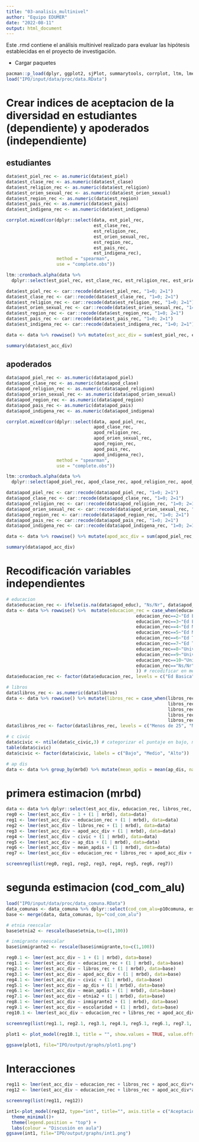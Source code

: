 ```yaml
---
title: "03-analisis_multinivel"
author: "Equipo EDUMER"
date: "2022-08-11"
output: html_document
---
```


Este .rmd contiene el análisis multinivel realizado para evaluar las hipótesis establecidas en el proyecto de investigación.

* Cargar paquetes

```r
pacman::p_load(dplyr, ggplot2, sjPlot, summarytools, corrplot, ltm, lme4, stargazer, texreg, scales)
load("IPO/input/data/proc/data.RData")
```

# Crear indices de aceptacion de la diversidad en estudiantes (dependiente) y apoderados (independiente)

## estudiantes
```r
data$est_piel_rec <- as.numeric(data$est_piel)
data$est_clase_rec <- as.numeric(data$est_clase)
data$est_religion_rec <- as.numeric(data$est_religion)
data$est_orien_sexual_rec <- as.numeric(data$est_orien_sexual)
data$est_region_rec <- as.numeric(data$est_region)
data$est_pais_rec <- as.numeric(data$est_pais)
data$est_indigena_rec <- as.numeric(data$est_indigena)

corrplot.mixed(cor(dplyr::select(data, est_piel_rec,
                                 est_clase_rec,
                                 est_religion_rec,
                                 est_orien_sexual_rec,
                                 est_region_rec,
                                 est_pais_rec,
                                 est_indigena_rec),
                   method = "spearman",
                   use = "complete.obs"))
```

```r
ltm::cronbach.alpha(data %>%
  dplyr::select(est_piel_rec, est_clase_rec, est_religion_rec, est_orien_sexual_rec, est_region_rec, est_pais_rec, est_indigena_rec), na.rm=TRUE)
```

```r
data$est_piel_rec <- car::recode(data$est_piel_rec, "1=0; 2=1")
data$est_clase_rec <- car::recode(data$est_clase_rec, "1=0; 2=1")
data$est_religion_rec <- car::recode(data$est_religion_rec, "1=0; 2=1")
data$est_orien_sexual_rec <- car::recode(data$est_orien_sexual_rec, "1=0; 2=1")
data$est_region_rec <- car::recode(data$est_region_rec, "1=0; 2=1")
data$est_pais_rec <- car::recode(data$est_pais_rec, "1=0; 2=1")
data$est_indigena_rec <- car::recode(data$est_indigena_rec, "1=0; 2=1")

data <- data %>% rowwise() %>% mutate(est_acc_div = sum(est_piel_rec, est_clase_rec, est_religion_rec, est_orien_sexual_rec, est_region_rec, est_pais_rec, est_indigena_rec))

summary(data$est_acc_div)
```

## apoderados

```r
data$apod_piel_rec <- as.numeric(data$apod_piel)
data$apod_clase_rec <- as.numeric(data$apod_clase)
data$apod_religion_rec <- as.numeric(data$apod_religion)
data$apod_orien_sexual_rec <- as.numeric(data$apod_orien_sexual)
data$apod_region_rec <- as.numeric(data$apod_region)
data$apod_pais_rec <- as.numeric(data$apod_pais)
data$apod_indigena_rec <- as.numeric(data$apod_indigena)

corrplot.mixed(cor(dplyr::select(data, apod_piel_rec,
                                 apod_clase_rec,
                                 apod_religion_rec,
                                 apod_orien_sexual_rec,
                                 apod_region_rec,
                                 apod_pais_rec,
                                 apod_indigena_rec),
                   method = "spearman",
                   use = "complete.obs"))
```

```r
ltm::cronbach.alpha(data %>%
  dplyr::select(apod_piel_rec, apod_clase_rec, apod_religion_rec, apod_orien_sexual_rec, apod_region_rec, apod_pais_rec, apod_indigena_rec), na.rm=TRUE)
```

```r
data$apod_piel_rec <- car::recode(data$apod_piel_rec, "1=0; 2=1")
data$apod_clase_rec <- car::recode(data$apod_clase_rec, "1=0; 2=1")
data$apod_religion_rec <- car::recode(data$apod_religion_rec, "1=0; 2=1")
data$apod_orien_sexual_rec <- car::recode(data$apod_orien_sexual_rec, "1=0; 2=1")
data$apod_region_rec <- car::recode(data$apod_region_rec, "1=0; 2=1")
data$apod_pais_rec <- car::recode(data$apod_pais_rec, "1=0; 2=1")
data$apod_indigena_rec <- car::recode(data$apod_indigena_rec, "1=0; 2=1")

data <- data %>% rowwise() %>% mutate(apod_acc_div = sum(apod_piel_rec, apod_clase_rec, apod_religion_rec, apod_orien_sexual_rec, apod_region_rec, apod_pais_rec, apod_indigena_rec))

summary(data$apod_acc_div)
```

# Recodificación variables independientes
```r
# educacion
data$educacion_rec <- ifelse(is.na(data$apod_educ), "Ns/Nr", data$apod_educ) # crea categoria Na para no perder casos
data <- data %>% rowwise() %>%  mutate(educacion_rec = case_when(educacion_rec==1~"Ed Basica",
                                                 educacion_rec==2~"Ed Basica",
                                                 educacion_rec==3~"Ed Basica",
                                                 educacion_rec==4~"Ed Media",
                                                 educacion_rec==5~"Ed Media",
                                                 educacion_rec==6~"Ed Tecnica",
                                                 educacion_rec==7~"Ed Tecnica",
                                                 educacion_rec==8~"Universidad o posgrado",
                                                 educacion_rec==9~"Universidad o posgrado",
                                                 educacion_rec==10~"Universidad o posgrado",
                                                 educacion_rec=="Ns/Nr"~"Ns/Nr"
                                                 )) # recodificar en menos categorias
data$educacion_rec <- factor(data$educacion_rec, levels = c("Ed Basica", "Ed Media", "Ed Tecnica", "Universidad o posgrado", "Ns/Nr")) # relevel porque queda con orden distinto

# libros
data$libros_rec <- as.numeric(data$libros)
data <- data %>% rowwise() %>% mutate(libros_rec = case_when(libros_rec==1 ~ "Menos de 25",
                                                             libros_rec==2 ~ "Menos de 25",
                                                             libros_rec==3 ~ "Más de 25",
                                                             libros_rec==4 ~ "Más de 25",
                                                             libros_rec==5 ~ "Más de 25")) # dejar solo dos categorias
data$libros_rec <- factor(data$libros_rec, levels = c("Menos de 25", "Más de 25"))

# c civic
data$civic <- ntile(data$c_civic,3) # categorizar el puntaje en bajo, medio y alto
table(data$civic)
data$civic <- factor(data$civic, labels = c("Bajo", "Medio", "Alto"))

# ap dis
data <- data %>% group_by(mrbd) %>% mutate(mean_apdis = mean(ap_dis, na.rm=TRUE)) %>% ungroup()
```

# primera estimacion (mrbd)

```r
data <- data %>% dplyr::select(est_acc_div, educacion_rec, libros_rec, apod_acc_div, civic, ap_dis, mean_apdis, educacion_rec, mrbd, cod_com_alu) %>% na.omit()
reg0 <- lmer(est_acc_div ~ 1 + (1 | mrbd), data=data)
reg1 <- lmer(est_acc_div ~ educacion_rec + (1 | mrbd), data=data)
reg2 <- lmer(est_acc_div ~ libros_rec + (1 | mrbd), data=data)
reg3 <- lmer(est_acc_div ~ apod_acc_div + (1 | mrbd), data=data)
reg4 <- lmer(est_acc_div ~ civic + (1 | mrbd), data=data)
reg5 <- lmer(est_acc_div ~ ap_dis + (1 | mrbd), data=data)
reg6 <- lmer(est_acc_div ~ mean_apdis + (1 | mrbd), data=data)
reg7 <- lmer(est_acc_div ~ educacion_rec + libros_rec + apod_acc_div + civic + ap_dis + mean_apdis + (1 | mrbd), data=data)
```

```r
screenreg(list(reg0, reg1, reg2, reg3, reg4, reg5, reg6, reg7))
```

# segunda estimacion (cod_com_alu)

```r
load("IPO/input/data/proc/data_comuna.RData")
data_comunas <- data_comuna %>% dplyr::select(cod_com_alu=p10comuna, escolaridad, etnia, inmigrante)
base <- merge(data, data_comunas, by="cod_com_alu")

# etnia reescalar
base$etnia2 <- rescale(base$etnia,to=c(1,100))

# inmigrante reescalar
base$inmigrante2 <- rescale(base$inmigrante,to=c(1,100))
```

```r
reg0.1 <- lmer(est_acc_div ~ 1 + (1 | mrbd), data=base)
reg1.1 <- lmer(est_acc_div ~ educacion_rec + (1 | mrbd), data=base)
reg2.1 <- lmer(est_acc_div ~ libros_rec + (1 | mrbd), data=base)
reg3.1 <- lmer(est_acc_div ~ apod_acc_div + (1 | mrbd), data=base)
reg4.1 <- lmer(est_acc_div ~ civic + (1 | mrbd), data=base)
reg5.1 <- lmer(est_acc_div ~ ap_dis + (1 | mrbd), data=base)
reg6.1 <- lmer(est_acc_div ~ mean_apdis + (1 | mrbd), data=base)
reg7.1 <- lmer(est_acc_div ~ etnia2 + (1 | mrbd), data=base)
reg8.1 <- lmer(est_acc_div ~ inmigrante2 + (1 | mrbd), data=base)
reg9.1 <- lmer(est_acc_div ~ escolaridad + (1 | mrbd), data=base)
reg10.1 <- lmer(est_acc_div ~ educacion_rec + libros_rec + apod_acc_div + civic + ap_dis + mean_apdis + etnia2 + inmigrante2 + escolaridad + (1 | mrbd), data=base)
```

```r
screenreg(list(reg1.1, reg2.1, reg3.1, reg4.1, reg5.1, reg6.1, reg7.1, reg8.1, reg9.1, reg10.1))
```

```r
plot1 <- plot_model(reg10.1, title = "", show.values = TRUE, value.offset = .35, axis.labels = c("Promedio escolaridad", "Cantidad inmigrantes", "Cantidad de pueblos originarios", "Promedio discusión en aula", "Discusión en aula", "Conocimiento cívico (alto)", "Conocimiento cívico (medio)", "Aceptación diversidad apoderados", "Más de 25 libros", "Ns/Nr", "Universidad o postgrado", "Educación Técnica", "Educación media"))

ggsave(plot1, file="IPO/output/graphs/plot1.png")
```

# Interacciones

```r
reg11 <- lmer(est_acc_div ~ educacion_rec + libros_rec + apod_acc_div*civic + civic + ap_dis + mean_apdis + etnia2 + inmigrante2 + escolaridad + (1 | mrbd), data=base)
reg12 <- lmer(est_acc_div ~ educacion_rec + libros_rec + apod_acc_div*ap_dis + civic + ap_dis + mean_apdis + etnia2 + inmigrante2 + escolaridad + (1 | mrbd), data=base)
```

```r
screenreg(list(reg11, reg12))
```

```r
int1<-plot_model(reg12, type="int", title="", axis.title = c("Aceptación diversidad padres", "Aceptación diversidad estudiantes"))+
  theme_minimal()+
  theme(legend.position = "top") +
  labs(colour = "Discusión en aula") 
ggsave(int1, file="IPO/output/graphs/int1.png")
```

